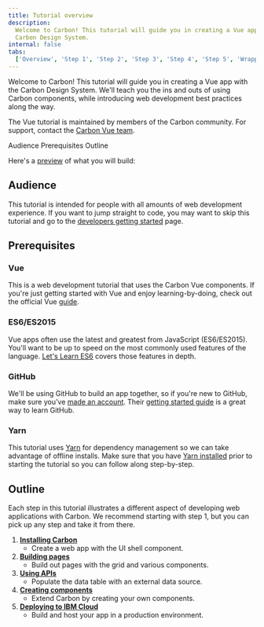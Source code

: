 ```yaml
---
title: Tutorial overview
description:
  Welcome to Carbon! This tutorial will guide you in creating a Vue app with the
  Carbon Design System.
internal: false
tabs:
  ['Overview', 'Step 1', 'Step 2', 'Step 3', 'Step 4', 'Step 5', 'Wrapping up']
---
```


<PageDescription>

Welcome to Carbon! This tutorial will guide you in creating a Vue app with the
Carbon Design System. We'll teach you the ins and outs of using Carbon
components, while introducing web development best practices along the way.

</PageDescription>

<InlineNotification>

The Vue tutorial is maintained by members of the Carbon community. For support,
contact the
[Carbon Vue team](https://github.com/carbon-design-system/carbon-tutorial-vue/issues/new).

</InlineNotification>

<AnchorLinks>

<AnchorLink>Audience</AnchorLink>
<AnchorLink>Prerequisites</AnchorLink>
<AnchorLink>Outline</AnchorLink>

</AnchorLinks>

Here's a [preview](https://vue-step-6--carbon-tutorial-vue.netlify.com) of what
you will build:

<Preview
  height="400"
  title="Carbon Tutorial"
  src="https://vue-step-6--carbon-tutorial-vue.netlify.com"
  frameborder="no"
  allowtransparency="true"
  allowfullscreen="true"
/>

## Audience

This tutorial is intended for people with all amounts of web development
experience. If you want to jump straight to code, you may want to skip this
tutorial and go to the [developers getting started](/developing/get-started)
page.

## Prerequisites

### Vue

This is a web development tutorial that uses the Carbon Vue components. If
you're just getting started with Vue and enjoy learning-by-doing, check out the
official Vue [guide](https://vuejs.org/v2/guide/).

### ES6/ES2015

Vue apps often use the latest and greatest from JavaScript (ES6/ES2015). You'll
want to be up to speed on the most commonly used features of the language.
[Let's Learn ES6](https://www.youtube.com/playlist?list=PL57atfCFqj2h5fpdZD-doGEIs0NZxeJTX)
covers those features in depth.

### GitHub

We'll be using GitHub to build an app together, so if you're new to GitHub, make
sure you've [made an account](https://github.com/join). Their
[getting started guide](https://guides.github.com/activities/hello-world) is a
great way to learn GitHub.

### Yarn

This tutorial uses [Yarn](https://yarnpkg.com) for dependency management so we
can take advantage of offline installs. Make sure that you have
[Yarn installed](https://yarnpkg.com/en/docs/install) prior to starting the
tutorial so you can follow along step-by-step.

## Outline

Each step in this tutorial illustrates a different aspect of developing web
applications with Carbon. We recommend starting with step 1, but you can pick up
any step and take it from there.

1. [**Installing Carbon**](/developing/vue-tutorial/step-1)
   - Create a web app with the UI shell component.
1. [**Building pages**](/developing/vue-tutorial/step-2)
   - Build out pages with the grid and various components.
1. [**Using APIs**](/developing/vue-tutorial/step-3)
   - Populate the data table with an external data source.
1. [**Creating components**](/developing/vue-tutorial/step-4)
   - Extend Carbon by creating your own components.
1. [**Deploying to IBM Cloud**](/developing/vue-tutorial/step-5)
   - Build and host your app in a production environment.
